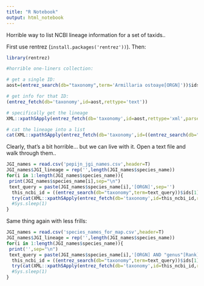 ```yaml
---
title: "R Notebook"
output: html_notebook
---
```


Horrible way to list NCBI lineage information for a set of taxids..

First use rentrez (`install.packages('rentrez'))`). Then:

```r
library(rentrez)

#horrible one-liners collection:

# get a single ID:
aost=(entrez_search(db="taxonomy",term='Armillaria ostoaye[ORGN]'))$ids[1]

# get info for that ID:
(entrez_fetch(db='taxonomy',id=aost,rettype='text'))

# specifically get the lineage
XML::xpathSApply(entrez_fetch(db='taxonomy',id=aost,rettype='xml',parsed=T), "//LineageEx/Taxon/ScientificName", XML::xmlValue)

# cat the lineage into a list
cat(XML::xpathSApply(entrez_fetch(db='taxonomy',id=((entrez_search(db="taxonomy",term='Melampsora larici populina[ORGN]'))$ids[1]),rettype='xml',parsed=T), "//LineageEx/Taxon/ScientificName", XML::xmlValue),sep=".")
```

Clearly, that's a bit horrible... but we can live with it. Open a text file and walk through them..

```r
JGI_names = read.csv('pepijn_jgi_names.csv',header=T)
JGI_names$JGI_lineage = rep('',length(JGI_names$species_name))
for(i in 1:length(JGI_names$species_name)){
 print(JGI_names$species_name[i],sep="\n")
 text_query = paste(JGI_names$species_name[i],'[ORGN]',sep='')
  this_ncbi_id = ((entrez_search(db="taxonomy",term=text_query))$ids[1])
  try(cat(XML::xpathSApply(entrez_fetch(db='taxonomy',id=this_ncbi_id,rettype='xml',parsed=T), "//LineageEx/Taxon/ScientificName", XML::xmlValue),sep="."),silent=T)
  #Sys.sleep(1)
}
```


Same thing again with less frills:
```r
JGI_names = read.csv('species_names_for_map.csv',header=T)
JGI_names$JGI_lineage = rep('',length(JGI_names$species_name))
for(i in 1:length(JGI_names$species_name)){
 print('',sep="\n")
 text_query = paste(JGI_names$species_name[i],'[ORGN] AND "genus"[Rank]',sep='')
  this_ncbi_id = ((entrez_search(db="taxonomy",term=text_query))$ids[1])
  try(cat(XML::xpathSApply(entrez_fetch(db='taxonomy',id=this_ncbi_id,rettype='xml',parsed=T), "//LineageEx/Taxon/ScientificName", XML::xmlValue),sep="."),silent=T)
  #Sys.sleep(1)
}
```